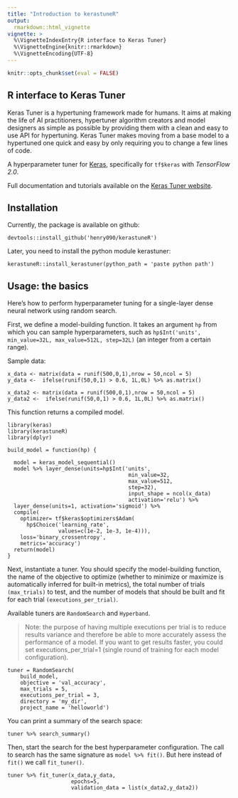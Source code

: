 ```yaml
---
title: "Introduction to kerastuneR"
output:
  rmarkdown::html_vignette
vignette: >
  %\VignetteIndexEntry{R interface to Keras Tuner}
  %\VignetteEngine{knitr::rmarkdown}
  %\VignetteEncoding{UTF-8}
---
```


```r
knitr::opts_chunk$set(eval = FALSE)
```

## R interface to Keras Tuner

Keras Tuner is a hypertuning framework made for humans. 
It aims at making the life of AI practitioners, hypertuner algorithm creators and model designers as simple as possible by providing them with a clean and easy to use API for hypertuning. Keras Tuner makes moving from a base model to a hypertuned one quick and easy by only requiring you to change a few lines of code.

A hyperparameter tuner for [Keras](https://keras.io/), specifically for ```tf$keras``` with *TensorFlow 2.0*.

Full documentation and tutorials available on the [Keras Tuner website](https://henry090.github.io/kerastuneR/).

## Installation

Currently, the package is available on github:

```
devtools::install_github('henry090/kerastuneR')
```

Later, you need to install the python module kerastuner:

```
kerastuneR::install_kerastuner(python_path = 'paste python path')
```

## Usage: the basics

Here's how to perform hyperparameter tuning for a single-layer dense neural network using random search.

First, we define a model-building function. It takes an argument ```hp``` from which you can sample hyperparameters, such as ```hp$Int('units', min_value=32L, max_value=512L, step=32L)``` (an integer from a certain range).

Sample data:

```
x_data <- matrix(data = runif(500,0,1),nrow = 50,ncol = 5)
y_data <-  ifelse(runif(50,0,1) > 0.6, 1L,0L) %>% as.matrix()

x_data2 <- matrix(data = runif(500,0,1),nrow = 50,ncol = 5)
y_data2 <-  ifelse(runif(50,0,1) > 0.6, 1L,0L) %>% as.matrix()
```

This function returns a compiled model.

```
library(keras)
library(kerastuneR)
library(dplyr)

build_model = function(hp) {
  
  model = keras_model_sequential()
  model %>% layer_dense(units=hp$Int('units',
                                      min_value=32,
                                      max_value=512,
                                      step=32),
                                      input_shape = ncol(x_data)
                                      activation='relu') %>% 
  layer_dense(units=1, activation='sigmoid') %>% 
  compile(
    optimizer= tf$keras$optimizers$Adam(
      hp$Choice('learning_rate',
                values=c(1e-2, 1e-3, 1e-4))),
    loss='binary_crossentropy',
    metrics='accuracy') 
  return(model)
}
```

Next, instantiate a tuner. You should specify the model-building function, the name of the objective to optimize (whether to minimize or maximize is automatically inferred for built-in metrics), the total number of trials ```(max_trials)``` to test, and the number of models that should be built and fit for each trial ```(executions_per_trial)```.

Available tuners are ```RandomSearch``` and ```Hyperband```.

> Note: the purpose of having multiple executions per trial is to reduce results variance and therefore be able to more accurately assess the performance of a model. If you want to get results faster, you could set executions_per_trial=1 (single round of training for each model configuration).

```
tuner = RandomSearch(
    build_model,
    objective = 'val_accuracy',
    max_trials = 5,
    executions_per_trial = 3,
    directory = 'my_dir',
    project_name = 'helloworld')
```

You can print a summary of the search space:

```
tuner %>% search_summary()
```

Then, start the search for the best hyperparameter configuration. The call to search has the same signature as ```model %>% fit()```. But here instead of ```fit()``` we call ```fit_tuner()```.

```
tuner %>% fit_tuner(x_data,y_data,
                    epochs=5, 
                    validation_data = list(x_data2,y_data2))
```



